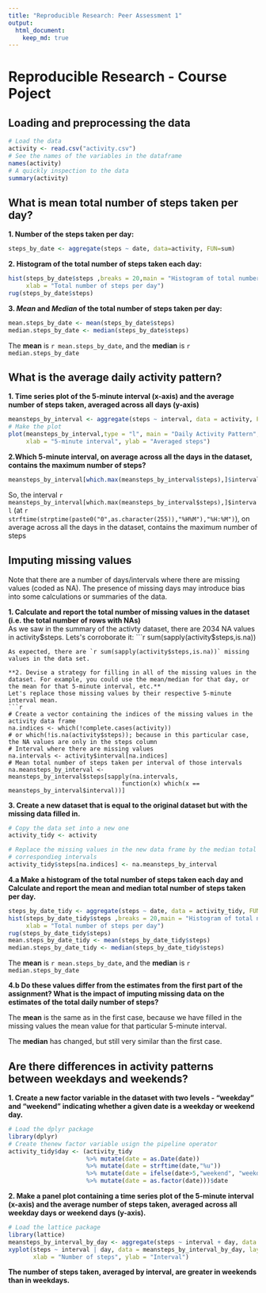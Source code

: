 ```yaml
---
title: "Reproducible Research: Peer Assessment 1"
output: 
  html_document:
    keep_md: true
---
```

# Reproducible Research - Course Poject

## Loading and preprocessing the data

```r
# Load the data
activity <- read.csv("activity.csv")
# See the names of the variables in the dataframe
names(activity)
# A quickly inspection to the data
summary(activity)
```

## What is mean total number of steps taken per day?

**1. Number of the steps taken per day:**
```r
steps_by_date <- aggregate(steps ~ date, data=activity, FUN=sum)
```
**2. Histogram of the total number of steps taken each day:**
```r
hist(steps_by_date$steps ,breaks = 20,main = "Histogram of total number of steps per day",
     xlab = "Total number of steps per day")
rug(steps_by_date$steps)
```

**3. *Mean* and  *Median* of the total number of steps taken per day:**
```r
mean.steps_by_date <- mean(steps_by_date$steps)
median.steps_by_date <- median(steps_by_date$steps)
```
The **mean** is `r mean.steps_by_date`, and the **median** is `r median.steps_by_date`

## What is the average daily activity pattern?
**1. Time series plot of the 5-minute interval (x-axis) and the average number of steps taken, averaged across all days (y-axis)**
```r
meansteps_by_interval <- aggregate(steps ~ interval, data = activity, FUN=mean)
# Make the plot
plot(meansteps_by_interval,type = "l", main = "Daily Activity Pattern",
     xlab = "5-minute interval", ylab = "Averaged steps")
```

**2.Which 5-minute interval, on average across all the days in the dataset, contains the maximum number of steps?**
```r
meansteps_by_interval[which.max(meansteps_by_interval$steps),]$interval
```
So, the interval `r meansteps_by_interval[which.max(meansteps_by_interval$steps),]$interval` (at `r strftime(strptime(paste0("0",as.character(255)),"%H%M"),"%H:%M")`), on average across all the days in the dataset, contains the maximum number of steps

## Imputing missing values

Note that there are a number of days/intervals where there are missing values (coded as NA). The presence of missing days may introduce bias into some calculations or summaries of the data.  

**1. Calculate and report the total number of missing values in the dataset (i.e. the total number of rows with NAs)**  
As we saw in the summary of the activty dataset, there are 2034 NA values in activity$steps.
Lets's corroborate it:
```r
sum(sapply(activity$steps,is.na))
```
As expected, there are `r sum(sapply(activity$steps,is.na))` missing values in the data set.  

**2. Devise a strategy for filling in all of the missing values in the dataset. For example, you could use the mean/median for that day, or the mean for that 5-minute interval, etc.**  
Let's replace those missing values by their respective 5-minute interval mean.  
```r
# Create a vector containing the indices of the missing values in the activity data frame
na.indices <- which(!complete.cases(activity))
# or which(!is.na(activity$steps)); because in this particular case, the NA values are only in the steps column
# Interval where there are missing values
na.intervals <- activity$interval[na.indices]
# Mean total number of steps taken per interval of those intervals
na.meansteps_by_interval <- meansteps_by_interval$steps[sapply(na.intervals,
                                function(x) which(x == meansteps_by_interval$interval))]
```
**3. Create a new dataset that is equal to the original dataset but with the missing data filled in.**
```r
# Copy the data set into a new one
activity_tidy <- activity

# Replace the missing values in the new data frame by the median total number of steps taken in their
# correspondieg intervals
activity_tidy$steps[na.indices] <- na.meansteps_by_interval
```

**4.a Make a histogram of the total number of steps taken each day and Calculate and report the mean and median total number of steps taken per day.**
```r
steps_by_date_tidy <- aggregate(steps ~ date, data = activity_tidy, FUN=sum)
hist(steps_by_date_tidy$steps ,breaks = 20,main = "Histogram of total number of steps per day",
     xlab = "Total number of steps per day")
rug(steps_by_date_tidy$steps)
mean.steps_by_date_tidy <- mean(steps_by_date_tidy$steps)
median.steps_by_date_tidy <- median(steps_by_date_tidy$steps)
```
The **mean** is `r mean.steps_by_date`, and the **median** is `r median.steps_by_date`

**4.b Do these values differ from the estimates from the first part of the assignment? What is the impact of imputing missing data on the estimates of the total daily number of steps?**

The **mean** is the same as in the first case, because we have filled in the missing values the mean value for that particular 5-minute interval.

The **median** has changed, but still very similar than the first case.

## Are there differences in activity patterns between weekdays and weekends?

**1. Create a new factor variable in the dataset with two levels - "weekday" and "weekend" indicating whether a given date is a weekday or weekend day.**

```r
# Load the dplyr package
library(dplyr)
# Create thenew factor variable usign the pipeline operator
activity_tidy$day <- (activity_tidy 
                      %>% mutate(date = as.Date(date)) 
                      %>% mutate(date = strftime(date,"%u")) 
                      %>% mutate(date = ifelse(date>5,"weekend", "weekday")) 
                      %>% mutate(date = as.factor(date)))$date
```

**2. Make a panel plot containing a time series plot of the 5-minute interval (x-axis) and the average number of steps taken, averaged across all weekday days or weekend days (y-axis).**

```r
# Load the lattice package
library(lattice)
meansteps_by_interval_by_day <- aggregate(steps ~ interval + day, data = activity_tidy, FUN = mean)
xyplot(steps ~ interval | day, data = meansteps_by_interval_by_day, layout = c(1,2), type = "l",
       xlab = "Number of steps", ylab = "Interval")
```

**The number of steps taken, averaged by interval, are greater in weekends than in weekdays.**